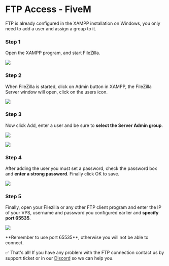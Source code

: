 # FTP Access - FiveM


<Callout type="info">
    FTP is already configured in the XAMPP installation on Windows, you only need to add a user and assign a group to it.
</Callout>

<Steps>

### Step 1

Open the XAMPP program, and start FileZilla.

![](https://i.imgur.com/2IwX8Ie.png)

### Step 2

When FileZilla is started, click on Admin button in XAMPP, the FileZilla Server window will open, click on the users icon.

![](https://i.imgur.com/Aly4Fwi.png)

### Step 3

Now click Add, enter a user and be sure to **select the Server Admin group**.

![](https://i.imgur.com/i0iiGGi.png)

![](https://i.imgur.com/uTPrJWe.png)


### Step 4

After adding the user you must set a password, check the password box and **enter a strong password**. Finally click OK to save.

![](https://i.imgur.com/rVMRt4v.png)

### Step 5

Finally, open your Filezilla or any other FTP client program and enter the IP of your VPS, username and password you configured earlier and **specify port 65535**.

![](https://i.imgur.com/6PNVpnU.png)

<Callout type="warning">
    **Remember to use port 65535**, otherwise you will not be able to connect.
</Callout>

</Steps>

✅ That's all! If you have any problem with the FTP connection contact us by support ticket or in our [Discord](https://discord.vexyhost.com/) so we can help you.